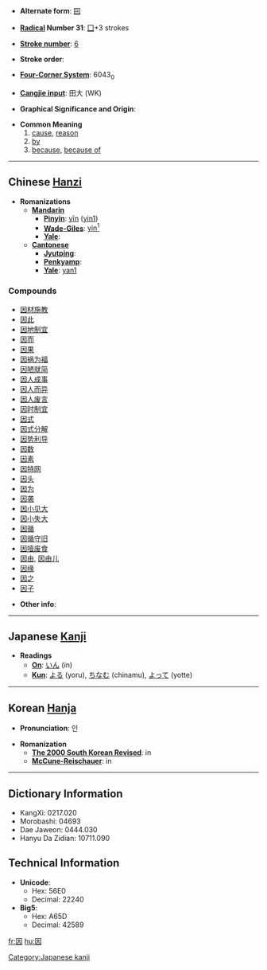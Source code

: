 * '''Alternate form''': [[囙]]

* '''[[Wiktionary:Chinese radical index| Radical]] Number 31''': [[Wiktionary:Chinese radical index 囗|囗]]+3 strokes

* '''[[Wiktionary:Chinese total strokes index|Stroke number]]''': [[Wiktionary:Chinese total strokes index 6|6]]

* '''Stroke order''': 

* '''[[Wiktionary:Chinese four corner index|Four-Corner System]]''': 6043<sub>0</sub>

* '''[[Wiktionary:Chinese Cangjie index|Cangjie input]]''': 田大 (WK)

* '''Graphical Significance and Origin''': 

* '''Common Meaning'''
*#[[cause]], [[reason]]
*# [[by]]
*# [[because]], [[because of]]

----

== Chinese [[Hanzi]] ==

* '''Romanizations'''
** '''[[Mandarin]]'''
*** '''[[Pinyin]]''': [[yīn]] ([[yin1]])
*** '''[[Wade-Giles]]''': [[yin1|yin<sup>1</sup>]]
*** '''[[Yale]]''': 
** '''[[Cantonese]]'''
*** '''[[Jyutping]]''':
*** '''[[Penkyamp]]''': 
*** '''[[Yale]]''': [[yan1]]

===Compounds===
*[[因材施教]]
*[[因此]]
*[[因地制宜]]
*[[因而]]
*[[因果]]
*[[因祸为福]]
*[[因陋就简]]
*[[因人成事]]
*[[因人而异]]
*[[因人废言]]
*[[因时制宜]]
*[[因式]]
*[[因式分解]]
*[[因势利导]]
*[[因数]]
*[[因素]]
*[[因特网]]
*[[因头]]
*[[因为]]
*[[因袭]]
*[[因小见大]]
*[[因小失大]]
*[[因循]]
*[[因循守旧]]
*[[因噎废食]]
*[[因由]], [[因由儿]]
*[[因缘]]
*[[因之]]
*[[因子]]

* '''Other info''': 

----

== Japanese [[Kanji]] ==

* '''Readings'''
** '''[[On]]''': [[いん]] (in)
** '''[[Kun]]''': [[よる]] (yoru), [[ちなむ]] (chinamu), [[よって]] (yotte)

[[Category:Japanese kanji]]
----

== Korean [[Hanja]] ==

* '''Pronunciation''': 인

* '''Romanization'''
** '''[[The 2000 South Korean Revised Romanization|The 2000 South Korean Revised]]''': in
** '''[[McCune-Reischauer]]''': in

----

== Dictionary Information ==

* KangXi: 0217.020
* Morobashi: 04693
* Dae Jaweon: 0444.030
* Hanyu Da Zidian: 10711.090

== Technical Information ==

* '''Unicode''':
** Hex: 56E0
** Decimal: 22240
* '''Big5''':
** Hex: A65D
** Decimal: 42589

[[fr:因]]
[[hu:因]]